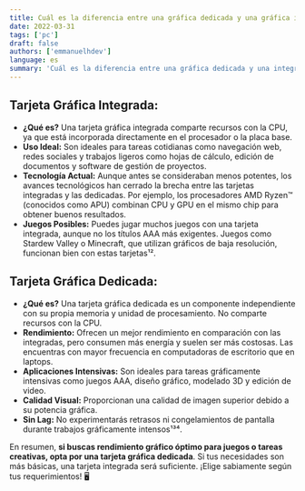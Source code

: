 ```yaml
---
title: Cuál es la diferencia entre una gráfica dedicada y una gráfica integrada?
date: 2022-03-31
tags: ['pc']
draft: false
authors: ['emmanuelhdev']
language: es
summary: 'Cuál es la diferencia entre una gráfica dedicada y una integrada?'
---
```


## **Tarjeta Gráfica Integrada:**

- **¿Qué es?** Una tarjeta gráfica integrada comparte recursos con la CPU, ya que está incorporada directamente en el procesador o la placa base.
- **Uso Ideal:** Son ideales para tareas cotidianas como navegación web, redes sociales y trabajos ligeros como hojas de cálculo, edición de documentos y software de gestión de proyectos.
- **Tecnología Actual:** Aunque antes se consideraban menos potentes, los avances tecnológicos han cerrado la brecha entre las tarjetas integradas y las dedicadas. Por ejemplo, los procesadores AMD Ryzen™ (conocidos como APU) combinan CPU y GPU en el mismo chip para obtener buenos resultados.
- **Juegos Posibles:** Puedes jugar muchos juegos con una tarjeta integrada, aunque no los títulos AAA más exigentes. Juegos como Stardew Valley o Minecraft, que utilizan gráficos de baja resolución, funcionan bien con estas tarjetas¹².

## **Tarjeta Gráfica Dedicada:**

- **¿Qué es?** Una tarjeta gráfica dedicada es un componente independiente con su propia memoria y unidad de procesamiento. No comparte recursos con la CPU.
- **Rendimiento:** Ofrecen un mejor rendimiento en comparación con las integradas, pero consumen más energía y suelen ser más costosas. Las encuentras con mayor frecuencia en computadoras de escritorio que en laptops.
- **Aplicaciones Intensivas:** Son ideales para tareas gráficamente intensivas como juegos AAA, diseño gráfico, modelado 3D y edición de video.
- **Calidad Visual:** Proporcionan una calidad de imagen superior debido a su potencia gráfica.
- **Sin Lag:** No experimentarás retrasos ni congelamientos de pantalla durante trabajos gráficamente intensos¹³⁴.

En resumen, **si buscas rendimiento gráfico óptimo para juegos o tareas creativas, opta por una tarjeta gráfica dedicada**. Si tus necesidades son más básicas, una tarjeta integrada será suficiente. ¡Elige sabiamente según tus requerimientos! 🖥️
